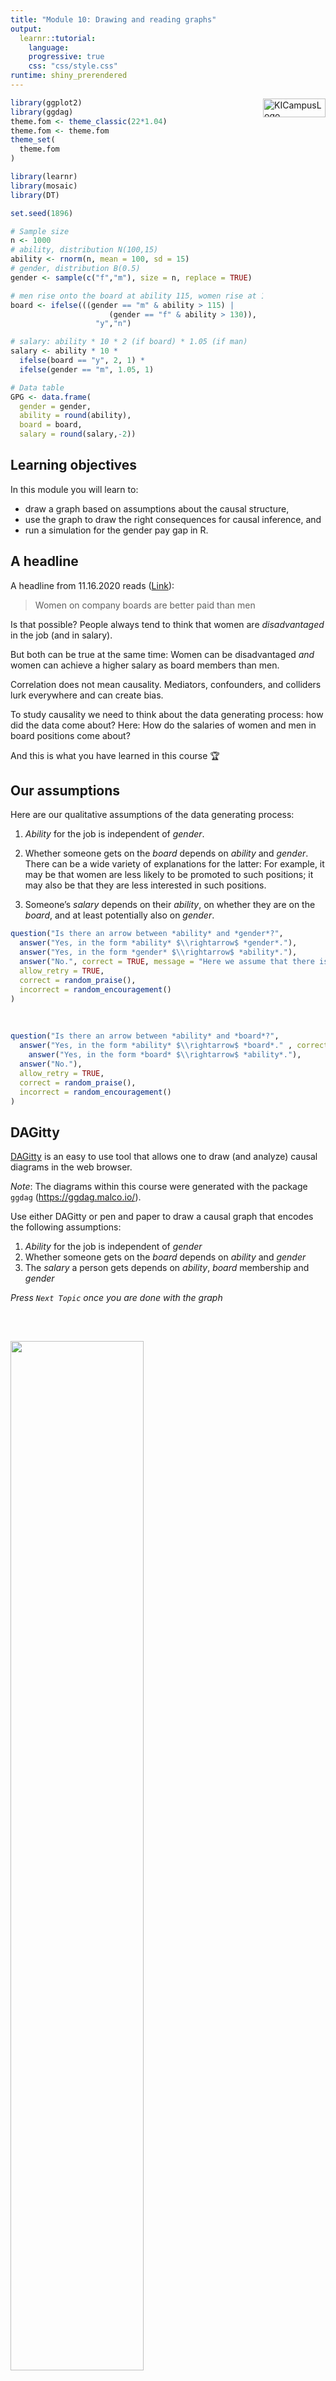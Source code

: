 ```yaml
---
title: "Module 10: Drawing and reading graphs"
output: 
  learnr::tutorial:
    language: 
    progressive: true
    css: "css/style.css"
runtime: shiny_prerendered
---
```


<a href="https://ki-campus.org/">
<img border="0" alt="KICampusLogo" src="images/KIcampusLogo.png" width="100" height="30" style="float: right">
</a>

```r
library(ggplot2)
library(ggdag)
theme.fom <- theme_classic(22*1.04)
theme.fom <- theme.fom
theme_set(
  theme.fom  
)

library(learnr)
library(mosaic)
library(DT)

set.seed(1896)

# Sample size
n <- 1000
# ability, distribution N(100,15) 
ability <- rnorm(n, mean = 100, sd = 15)
# gender, distribution B(0.5) 
gender <- sample(c("f","m"), size = n, replace = TRUE)

# men rise onto the board at ability 115, women rise at 130
board <- ifelse(((gender == "m" & ability > 115) | 
                      (gender == "f" & ability > 130)),
                   "y","n")

# salary: ability * 10 * 2 (if board) * 1.05 (if man)
salary <- ability * 10 * 
  ifelse(board == "y", 2, 1) * 
  ifelse(gender == "m", 1.05, 1)

# Data table
GPG <- data.frame(
  gender = gender,
  ability = round(ability),
  board = board,
  salary = round(salary,-2))
```

## Learning objectives

In this module you will learn to:

- draw a graph based on assumptions about the causal structure,
- use the graph to draw the right consequences for causal inference, and
- run a simulation for the gender pay gap in R.

## A headline

A headline from 11.16.2020 reads ([Link](https://www.zeit.de/news/2020-11/16/frauen-im-board-von-dax-firmen-verdienen-mehr-als-maenner)): 

> Women on company boards are better paid than men

Is that possible? 
People always tend to think that women are *disadvantaged* in the job (and in salary).

But both can be true at the same time: Women can be disadvantaged *and* women can achieve a higher salary as board members than men. 

Correlation does not mean causality. 
Mediators, confounders, and colliders lurk everywhere and can create bias.  

To study causality we need to think about the data generating process: how did the data come about? 
Here: How do the salaries of women and men in board positions come about?

And this is what you have learned in this course &#127942;

## Our assumptions

Here are our qualitative assumptions of the data generating process:

1. *Ability* for the job is independent of *gender*.

2. Whether someone gets on the *board* depends on *ability* and *gender*. 
There can be a wide variety of explanations for the latter: For example, it may be that women are less likely to be promoted to such positions; it may also be that they are less interested in such positions.

3. Someone's *salary* depends on their *ability*, on whether they are on the *board*, and at least potentially also on *gender*.


```r
question("Is there an arrow between *ability* and *gender*?",
  answer("Yes, in the form *ability* $\\rightarrow$ *gender*."),
  answer("Yes, in the form *gender* $\\rightarrow$ *ability*."),
  answer("No.", correct = TRUE, message = "Here we assume that there is no relationship between *ability* and *gender*, so there is no arrow."),
  allow_retry = TRUE,
  correct = random_praise(),
  incorrect = random_encouragement()
)
```

<br>

```r
question("Is there an arrow between *ability* and *board*?",
  answer("Yes, in the form *ability* $\\rightarrow$ *board*." , correct = TRUE, message = "We assume that board membership depends on ability &ndash; and not vice versa."),
    answer("Yes, in the form *board* $\\rightarrow$ *ability*."),
  answer("No."),
  allow_retry = TRUE,
  correct = random_praise(),
  incorrect = random_encouragement()
)
```

## DAGitty

[DAGitty](http://dagitty.net/) is an easy to use tool that allows one to draw (and analyze) causal diagrams in the web browser.

*Note*: The diagrams within this course were generated with the package `ggdag` ([https://ggdag.malco.io/](https://ggdag.malco.io/)).

Use either DAGitty or pen and paper to draw a causal graph that encodes the following assumptions:


1.  *Ability* for the job is independent of *gender*
2. Whether someone gets on the *board* depends on *ability* and *gender*
3. The *salary* a person gets depends on *ability*, *board* membership and *gender*

*Press `Next Topic` once you are done with the graph*

##

<br>

![](images/GPG-1.png){width="65%"}

1. *Ability* is independent of *gender*. Therefore no arrow between these variables.
2. Whether someone gets on the *board* depends on *ability* and *gender*. Therefore, we add arrows from *gender* to *board* and from *ability* to *board*.
3. The *salary* a person receives depends on the *ability*, on *board* membership and on  *gender*. Therefore, one arrow each from *ability*, *board* and *gender* to *salary*.


```r
question("What role does *board* play in the subgraph from *gender* to *ability*?",
  answer("Mediator"),
  answer("Confounder"),
  answer("Collider", correct = TRUE, message = "Correct &ndash; the two arrows both point into *board*."),
         allow_retry = TRUE,
         correct = random_praise(),
         incorrect = random_encouragement())
```

## A simulation

Let's make additional quantitative model assumptions to be able to simulate data:

1. `ability` follows a normal distribution with $\mu=100$ and $\sigma=15$.

2. `gender` follows a Bernoulli distribution with $\pi=0.5$ for the outcome female

3. We said that whether somebody joins the board depends on `ability` and `gender`. 
We model this by assuming that a man enters the board with an `ability` greater than 115, and a woman enters the board with an `ability` greater than 130. 
So women have to be more able than men to enter the board &ndash; that is the underlying assumption here.


```r
xpnorm(115, mean = 100, sd = 15, return = "plot") %>% gf_labs(title = "Board membership, men", x = "ability", y = "density")
xpnorm(130, mean = 100, sd = 15, return = "plot") %>% gf_labs(title = "Board membership, women", x = "ability", y= "density")
```


4. `salary` depends on `ability` ($\cdot 10$). It is twice as high in the `board` and an additional $5\%$ higher for men. More able people earn more, board members earn more, and men earn more.
$$\text{salary} = \text{ability} \cdot 10 \cdot \begin{cases}2, \,\text{if board} \\ 1, \,\text{otherwise} \end{cases} \cdot \begin{cases}1.05, \,\text{ist male} \\ 1, \,\text{otherwise} \end{cases}$$
```r
mov <- data.frame(x1 = 50, x2 = 115, y1 = 50*10*1.05, y2=115*10*1.05)
miv <-  data.frame(x1 = 115, x2 = 150, y1 = 115*10*2*1.05, y2=150*10*2*1.05)
fov <- data.frame(x1 = 50, x2 = 130, y1 = 50*10*1, y2=115*10*1)
fiv <-  data.frame(x1 = 130, x2 = 150, y1 = 115*10*2*1, y2=150*10*2*1)
gf_segment(y1 + y2 ~ x1 + x2, data = mov, color = "purple") %>%
  gf_segment(y1 + y2 ~ x1 + x2, data = miv, color = "purple") %>%
  gf_segment(y1 + y2 ~ x1 + x2, data = fov, color = "orange") %>%
  gf_segment(y1 + y2 ~ x1 + x2, data = fiv, color = "orange") %>%
  gf_labs(x="Ability", y="Salary") +
  annotate("text", label="Men", x = 60, y= 3000, color = "purple")+
  annotate("text", label="Women", x = 60, y= 2500, color = "orange")
```


To simulate this in `R` for e.g. $n=1000$ employees, the following code can be used:

```r
# load package
library(mosaic)
# set random seed for reproducibility
set.seed(1896)

# sample size
n <- 1000
# ability distribution N(100,15) 
ability <- rnorm(n, mean = 100, sd = 15)
# gender distribution B(0.5)
gender <- sample(c("f","m"), size = n, replace = TRUE)

# rising onto the board: ability 115 for men, ability 130 for women
board <- ifelse(((gender == "m" & ability > 115) | 
                      (gender == "f" & ability > 130)),
                   "y","n")

# salary: ability * 10 * 2 (if board) * 1.05 (if male)
salary <- ability * 10 * 
  ifelse(board == "y", 2, 1) * 
  ifelse(gender == "m", 1.05, 1)

# data table with rounding
GPG <- data.frame(
  gender = gender,
  ability = round(ability),
  board = board,
  salary = round(salary,-2))
```

<br>
<span style="color:#301a87;">&#10146;</span> Here are the simulated data:

```r
datatable(GPG)
```

## Analysis 1

As constructed according to our assumptions: 

There are no significant differences (here: in arithmetic mean; function `mean()`) in ability between the genders:

```r
mean(ability ~ gender, data = GPG)
```

How about the salary?

Change the code to get the arithmetic mean of `salary` by gender:

```r
mean(ability ~ gender, data = GPG)
```

```r
mean(salary ~ gender, data = GPG)
```

##

As constructed: 

Men earn on average `r round(mean(salary ~ gender, data = GPG))[2]` -- more than women, whose average salary here is `r round(mean(salary ~ gender, data = GPG))[1]`.

## Analysis 2

What happens if we restrict ourselves to board members, i.e., we select (`filter`) only the observations that satisfy the condition that they are in the board (`board == "y"`):

```r
GPG %>%
  filter(board == "y") %>%
  mean(salary ~ gender, data = .)
```

## 

```r
GPG %>%
  filter(board == "y") %>%
  mean(salary ~ gender, data = .)
```

Although men earn more overall by construction, women earn more on the board.

Why?

Because they had to be more able to get on the board.

Check this by modifying the code to output the arithmetic mean of the variable `ability` per gender for the board members.

```r
GPG %>%
  filter(board == "y") %>%
  mean(salary ~ gender, data = .)
```

```r
GPG %>%
  filter(board == "y") %>%
  mean(ability ~ gender, data = .)
```

<br>

And salary depends not only on gender and board membership, but also on ability.


## Bias

As discussed in Module 6: 

Adjusting a collider (board membership) creates a bias, an illusory context is created that distorts the effect of genders on salary. This can be nicely shown with [DAGitty](http://dagitty.net/):

Press on the gender node and mark it as the *exposure* (in the variable panel on the left). Mark the salary node as the *outcome* and the *board* node as *adjusted.* DAGitty will then change the color of the arrows, highlighting those that bias the effect estimate in red.

![](images/GPG-2.png){width="75%"}


## Note

This course was supported by a grant from the German Federal Ministry of Education and Research, grant number 16DHBQP040.



![](images/csm_Logo-BMBF.jpg)